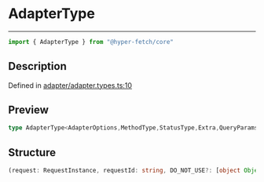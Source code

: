 

# AdapterType

<div class="api-docs__separator" data-reactroot="">

---

</div><div class="api-docs__import" data-reactroot="">

```ts
import { AdapterType } from "@hyper-fetch/core"
```

</div><div class="api-docs__section">

## Description

</div><div class="api-docs__description"><span class="api-docs__do-not-parse">



</span></div><p class="api-docs__definition">

Defined in [adapter/adapter.types.ts:10](https://github.com/BetterTyped/hyper-fetch/blob/c3e2c45/packages/core/src/adapter/adapter.types.ts#L10)

</p><div class="api-docs__section">

## Preview

</div><div class="api-docs__preview type single">

```ts
type AdapterType<AdapterOptions,MethodType,StatusType,Extra,QueryParams> = (request: RequestInstance, requestId: string, DO_NOT_USE?: { extra?: Extra; method?: MethodType; options?: AdapterOptions; queryParams?: QueryParams; status?: StatusType }) => Promise<ResponseReturnType<any, any, any>>;
```

</div><div class="api-docs__section">

## Structure

</div><div class="api-docs__returns">

```ts
(request: RequestInstance, requestId: string, DO_NOT_USE?: [object Object]) => Promise<ResponseReturnType<any, any, any>>
```

</div>